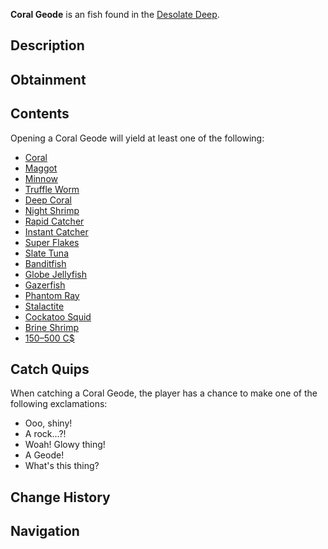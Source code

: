 {{FishInfobox
|image          = Coral Geode.png
|rarity         = Uncommon
|sea            = First Sea
|location       = [[Desolate Deep]]
|sublocation    = 
|sources        = Fishing Rod
|radar_location = 
|xp             = 20
|weather        = 
|time           = 
|season         = 
|bait           = Magnet
|base_weight    = 18
|base_value     = 200
|weight_range   = 0
|base_chance    = 306
|base_resil     = 120
}}
'''Coral Geode''' is an {{Rarity|Uncommon}} fish found in the [[Desolate Deep]].

== Description ==
{{Description|A geode filled with deep dark items and fish. Possibly has been untouched for years!- Like a coral reef Christmas!|Bestiary Entry}}

== Obtainment ==
{{Description|Found in the Desolate Deep|Bestiary Hint}}
{{Fish Availability|
Desolate Deep/Brine Pool
Desolate Deep/Desolate Pocket
|top_rods      = 
Magnet Rod\360226.45\358901.07;
Fast Rod\177902.03\187248.38;
Leviathan's Fang Rod\174773.11\166970.32;
Free Spirit Rod\173999.15\169275.84;
Krampus's Rod\171303.92\142576.29;
Buddy Bond Rod\148128.79\107532.53;
Rapid Rod\150776.91\208263.2;
Firefly Rod\151911.76\201880.77;
Merchant Rod\147996.58\187979.69;
Adventurer's Rod\148103.36\175447.81;
Astralhook Rod\168268.64\145608.18;
Trident Rod\165962.96\161457.8;
Ethereal Prism Rod\163116.75\145644.64;
No-Life Rod\159546.23\180656.27;
Seraphic Rod\159286.32\147162.13;
Challenger's Rod\152950.3\160473.98;
Rod Of The Forgotten Fang\152943.61\145837.09;
Blazebringer Rod\152116.27\175264.39;
Rod Of The Exalted One\150851.75\144589.5;
Rod Of The Depths\150192.61\144774.42;
Verdant Shear Rod\149284.82\174391.51;
Zeus Rod\149014.21\164403.05;
Depthseeker Rod\148944.65\161795.55;
Avalanche Rod\148261.79\146409.53;
Volcanic Rod\144921.32\141642.33;
Steady Rod\77891.3\75266.65
|recommended   = Magnet Rod
}}

== Contents ==
Opening a Coral Geode will yield at least one of the following:
* [[Bait#Coral|Coral]]
* [[Bait#Maggot|Maggot]]
* [[Bait#Minnow|Minnow]]
* [[Bait#Truffle Worm|Truffle Worm]]
* [[Bait#Deep Coral|Deep Coral]]
* [[Bait#Night Shrimp|Night Shrimp]]
* [[Bait#Rapid Catcher|Rapid Catcher]]
* [[Bait#Instant Catcher|Instant Catcher]]
* [[Bait#Super Flakes|Super Flakes]]
* [[Slate Tuna]]
* [[Banditfish]]
* [[Globe Jellyfish]]
* [[Gazerfish]]
* [[Phantom Ray]]
* [[Stalactite]]
* [[Cockatoo Squid]]
* [[Brine Shrimp]]
* [[150–500 C$]]

== Catch Quips ==
When catching a Coral Geode, the player has a chance to make one of the following exclamations:
* Ooo, shiny!
* A rock...?!
* Woah! Glowy thing!
* A Geode!
* What's this thing?

== Change History ==
{{Change History|{{subst:Current Version}}}}

== Navigation ==
{{Fish Navbox|Desolate Deep}}